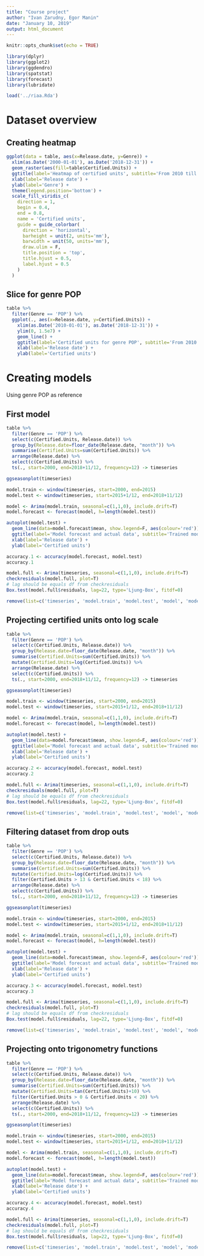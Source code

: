 ```yaml
---
title: "Course project"
author: "Ivan Zarudny, Egor Manin"
date: "January 10, 2019"
output: html_document
---
```


```r
knitr::opts_chunk$set(echo = TRUE)

library(dplyr)
library(ggplot2)
library(ggdendro)
library(spatstat)
library(forecast)
library(lubridate)
```

```r
load('../riaa.Rda')
```

# Dataset overview

## Creating heatmap
```r
ggplot(data = table, aes(x=Release.date, y=Genre)) +
  xlim(as.Date('2000-01-01'), as.Date('2018-12-31')) +
  geom_raster(aes(fill=table$Certified.Units)) +
  ggtitle(label='Heatmap of certified units', subtitle='From 2010 till end of 2018') +
  xlab(label='Release date') +
  ylab(label='Genre') +
  theme(legend.position='bottom') +
  scale_fill_viridis_c(
    direction = 1,
    begin = 0.4,
    end = 0.8,
    name = 'Certified units',
    guide = guide_colorbar(
      direction = 'horizontal',
      barheight = unit(2, units='mm'),
      barwidth = unit(50, units='mm'),
      draw.ulim = F,
      title.position = 'top',
      title.hjust = 0.5,
      label.hjust = 0.5
    )
  )
```

## Slice for genre POP
```r
table %>%
  filter(Genre == 'POP') %>%
  ggplot(., aes(x=Release.date, y=Certified.Units)) +
    xlim(as.Date('2010-01-01'), as.Date('2018-12-31')) +
    ylim(0, 1.5e7) +
    geom_line() +
    ggtitle(label='Certified units for genre POP', subtitle='From 2010 till end of 2018') +
    xlab(label='Release date') +
    ylab(label='Certified units')
```

# Creating models
Using genre POP as reference

## First model

```r
table %>%
  filter(Genre == 'POP') %>%
  select(c(Certified.Units, Release.date)) %>%
  group_by(Release.date=floor_date(Release.date, "month")) %>%
  summarise(Certified.Units=sum(Certified.Units)) %>%
  arrange(Release.date) %>%
  select(c(Certified.Units)) %>%
  ts(., start=2000, end=2018+11/12, frequency=12) -> timeseries

ggseasonplot(timeseries)

model.train <- window(timeseries, start=2000, end=2015)
model.test <- window(timeseries, start=2015+1/12, end=2018+11/12)

model <- Arima(model.train, seasonal=c(1,1,0), include.drift=T)
model.forecast <- forecast(model, h=length(model.test))

autoplot(model.test) +
  geom_line(data=model.forecast$mean, show.legend=F, aes(colour='red')) +
  ggtitle(label='Model forecast and actual data', subtitle='Trained model by data filtered from 2000 till end of 2018') +
  xlab(label='Release date') +
  ylab(label='Certified units')

accuracy.1 <- accuracy(model.forecast, model.test)
accuracy.1

model.full <- Arima(timeseries, seasonal=c(1,1,0), include.drift=T)
checkresiduals(model.full, plot=T)
# lag should be equals df from checkresiduals
Box.test(model.full$residuals, lag=22, type='Ljung-Box', fitdf=0)
```

```r
remove(list=c('timeseries', 'model.train', 'model.test', 'model', 'model.full', 'model.forecast'))
```

## Projecting certified units onto log scale
```r
table %>%
  filter(Genre == 'POP') %>%
  select(c(Certified.Units, Release.date)) %>%
  group_by(Release.date=floor_date(Release.date, "month")) %>%
  summarise(Certified.Units=sum(Certified.Units)) %>%
  mutate(Certified.Units=log(Certified.Units)) %>%
  arrange(Release.date) %>%
  select(c(Certified.Units)) %>%
  ts(., start=2000, end=2018+11/12, frequency=12) -> timeseries

ggseasonplot(timeseries)

model.train <- window(timeseries, start=2000, end=2015)
model.test <- window(timeseries, start=2015+1/12, end=2018+11/12)

model <- Arima(model.train, seasonal=c(1,1,0), include.drift=T)
model.forecast <- forecast(model, h=length(model.test))

autoplot(model.test) +
  geom_line(data=model.forecast$mean, show.legend=F, aes(colour='red')) +
  ggtitle(label='Model forecast and actual data', subtitle='Trained model by data filtered from 2000 till end of 2015') +
  xlab(label='Release date') +
  ylab(label='Certified units')

accuracy.2 <- accuracy(model.forecast, model.test)
accuracy.2

model.full <- Arima(timeseries, seasonal=c(1,1,0), include.drift=T)
checkresiduals(model.full, plot=T)
# lag should be equals df from checkresiduals
Box.test(model.full$residuals, lag=22, type='Ljung-Box', fitdf=0)
```

```r
remove(list=c('timeseries', 'model.train', 'model.test', 'model', 'model.full', 'model.forecast'))
```

## Filtering dataset from drop outs
```r
table %>%
  filter(Genre == 'POP') %>%
  select(c(Certified.Units, Release.date)) %>%
  group_by(Release.date=floor_date(Release.date, "month")) %>%
  summarise(Certified.Units=sum(Certified.Units)) %>%
  mutate(Certified.Units=log(Certified.Units)) %>%
  filter(Certified.Units > 13 & Certified.Units < 18) %>%
  arrange(Release.date) %>%
  select(c(Certified.Units)) %>%
  ts(., start=2000, end=2018+11/12, frequency=12) -> timeseries

ggseasonplot(timeseries)

model.train <- window(timeseries, start=2000, end=2015)
model.test <- window(timeseries, start=2015+1/12, end=2018+11/12)

model <- Arima(model.train, seasonal=c(1,1,0), include.drift=T)
model.forecast <- forecast(model, h=length(model.test))

autoplot(model.test) +
  geom_line(data=model.forecast$mean, show.legend=F, aes(colour='red')) +
  ggtitle(label='Model forecast and actual data', subtitle='Trained model by data filtered from 2000 till end of 2015') +
  xlab(label='Release date') +
  ylab(label='Certified units')

accuracy.3 <- accuracy(model.forecast, model.test)
accuracy.3

model.full <- Arima(timeseries, seasonal=c(1,1,0), include.drift=T)
checkresiduals(model.full, plot=T)
# lag should be equals df from checkresiduals
Box.test(model.full$residuals, lag=22, type='Ljung-Box', fitdf=0)
```

```r
remove(list=c('timeseries', 'model.train', 'model.test', 'model', 'model.full', 'model.forecast'))
```

## Projecting onto trigonometry functions
```r
table %>%
  filter(Genre == 'POP') %>%
  select(c(Certified.Units, Release.date)) %>%
  group_by(Release.date=floor_date(Release.date, "month")) %>%
  summarise(Certified.Units=sum(Certified.Units)) %>%
  mutate(Certified.Units=tan(Certified.Units)+10) %>%
  filter(Certified.Units > 0 & Certified.Units < 20) %>%
  arrange(Release.date) %>%
  select(c(Certified.Units)) %>%
  ts(., start=2000, end=2018+11/12, frequency=12) -> timeseries

ggseasonplot(timeseries)

model.train <- window(timeseries, start=2000, end=2015)
model.test <- window(timeseries, start=2015+1/12, end=2018+11/12)

model <- Arima(model.train, seasonal=c(1,1,0), include.drift=T)
model.forecast <- forecast(model, h=length(model.test))

autoplot(model.test) +
  geom_line(data=model.forecast$mean, show.legend=F, aes(colour='red')) +
  ggtitle(label='Model forecast and actual data', subtitle='Trained model by data filtered from 2000 till end of 2015') +
  xlab(label='Release date') +
  ylab(label='Certified units')

accuracy.4 <- accuracy(model.forecast, model.test)
accuracy.4

model.full <- Arima(timeseries, seasonal=c(1,1,0), include.drift=T)
checkresiduals(model.full, plot=T)
# lag should be equals df from checkresiduals
Box.test(model.full$residuals, lag=22, type='Ljung-Box', fitdf=0)
```

```r
remove(list=c('timeseries', 'model.train', 'model.test', 'model', 'model.full', 'model.forecast'))
```
